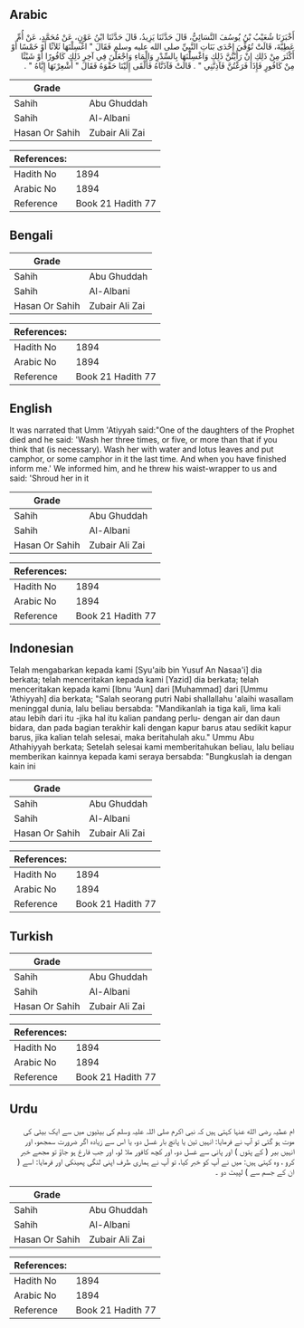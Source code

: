 ## Arabic


<div dir="rtl" lang="ar" style={{fontSize:'larger',backgroundColor:'#f8f9fa',padding:20}}>
أَخْبَرَنَا شُعَيْبُ بْنُ يُوسُفَ النَّسَائِيُّ، قَالَ حَدَّثَنَا يَزِيدُ، قَالَ حَدَّثَنَا ابْنُ عَوْنٍ، عَنْ مُحَمَّدٍ، عَنْ أُمِّ عَطِيَّةَ، قَالَتْ تُوُفِّيَ إِحْدَى بَنَاتِ النَّبِيِّ صلى الله عليه وسلم فَقَالَ ‏"‏ اغْسِلْنَهَا ثَلاَثًا أَوْ خَمْسًا أَوْ أَكْثَرَ مِنْ ذَلِكِ إِنْ رَأَيْتُنَّ ذَلِكِ وَاغْسِلْنَهَا بِالسِّدْرِ وَالْمَاءِ وَاجْعَلْنَ فِي آخِرِ ذَلِكِ كَافُورًا أَوْ شَيْئًا مِنْ كَافُورٍ فَإِذَا فَرَغْتُنَّ فَآذِنَّنِي ‏"‏ ‏.‏ قَالَتْ فَآذَنَّاهُ فَأَلْقَى إِلَيْنَا حَقْوَهُ فَقَالَ ‏"‏ أَشْعِرْنَهَا إِيَّاهُ ‏"‏ ‏.‏
</div>
<div style={{backgroundColor:'#f8f9fa',padding:20, marginBottom: 10}}><table> <thead> <tr> <th>Grade</th> <th></th> </tr> </thead> <tbody> <tr><td>Sahih</td><td>Abu Ghuddah</td></tr><tr><td>Sahih</td><td>Al-Albani</td></tr><tr><td>Hasan Or Sahih</td><td>Zubair Ali Zai</td></tr></tbody></table><table> <thead> <tr> <th>References:</th> <th></th> </tr> </thead> <tbody><tr><td>Hadith No</td><td>1894</td></tr><tr><td>Arabic No</td><td>1894</td></tr><tr><td>Reference</td><td>Book 21 Hadith 77</td></tr></tbody></table></div>

## Bengali


<div dir="ltr" lang="bn" style={{fontSize:'larger',backgroundColor:'#f8f9fa',padding:20}}>

</div>
<div style={{backgroundColor:'#f8f9fa',padding:20, marginBottom: 10}}><table> <thead> <tr> <th>Grade</th> <th></th> </tr> </thead> <tbody> <tr><td>Sahih</td><td>Abu Ghuddah</td></tr><tr><td>Sahih</td><td>Al-Albani</td></tr><tr><td>Hasan Or Sahih</td><td>Zubair Ali Zai</td></tr></tbody></table><table> <thead> <tr> <th>References:</th> <th></th> </tr> </thead> <tbody><tr><td>Hadith No</td><td>1894</td></tr><tr><td>Arabic No</td><td>1894</td></tr><tr><td>Reference</td><td>Book 21 Hadith 77</td></tr></tbody></table></div>

## English


<div dir="ltr" lang="en" style={{fontSize:'larger',backgroundColor:'#f8f9fa',padding:20}}>
It was narrated that Umm 'Atiyyah said:"One of the daughters of the Prophet died and he said: 'Wash her three times, or five, or more than that if you think that (is necessary). Wash her with water and lotus leaves and put camphor, or some camphor in it the last time. And when you have finished inform me.' We informed him, and he threw his waist-wrapper to us and said: 'Shroud her in it
</div>
<div style={{backgroundColor:'#f8f9fa',padding:20, marginBottom: 10}}><table> <thead> <tr> <th>Grade</th> <th></th> </tr> </thead> <tbody> <tr><td>Sahih</td><td>Abu Ghuddah</td></tr><tr><td>Sahih</td><td>Al-Albani</td></tr><tr><td>Hasan Or Sahih</td><td>Zubair Ali Zai</td></tr></tbody></table><table> <thead> <tr> <th>References:</th> <th></th> </tr> </thead> <tbody><tr><td>Hadith No</td><td>1894</td></tr><tr><td>Arabic No</td><td>1894</td></tr><tr><td>Reference</td><td>Book 21 Hadith 77</td></tr></tbody></table></div>

## Indonesian


<div dir="ltr" lang="id" style={{fontSize:'larger',backgroundColor:'#f8f9fa',padding:20}}>
Telah mengabarkan kepada kami [Syu'aib bin Yusuf An Nasaa'i] dia berkata; telah menceritakan kepada kami [Yazid] dia berkata; telah menceritakan kepada kami [Ibnu 'Aun] dari [Muhammad] dari [Ummu 'Athiyyah] dia berkata; "Salah seorang putri Nabi shallallahu 'alaihi wasallam meninggal dunia, lalu beliau bersabda: "Mandikanlah ia tiga kali, lima kali atau lebih dari itu -jika hal itu kalian pandang perlu- dengan air dan daun bidara, dan pada bagian terakhir kali dengan kapur barus atau sedikit kapur barus, jika kalian telah selesai, maka beritahulah aku." Ummu Abu Athahiyyah berkata; Setelah selesai kami memberitahukan beliau, lalu beliau memberikan kainnya kepada kami seraya bersabda: "Bungkuslah ia dengan kain ini
</div>
<div style={{backgroundColor:'#f8f9fa',padding:20, marginBottom: 10}}><table> <thead> <tr> <th>Grade</th> <th></th> </tr> </thead> <tbody> <tr><td>Sahih</td><td>Abu Ghuddah</td></tr><tr><td>Sahih</td><td>Al-Albani</td></tr><tr><td>Hasan Or Sahih</td><td>Zubair Ali Zai</td></tr></tbody></table><table> <thead> <tr> <th>References:</th> <th></th> </tr> </thead> <tbody><tr><td>Hadith No</td><td>1894</td></tr><tr><td>Arabic No</td><td>1894</td></tr><tr><td>Reference</td><td>Book 21 Hadith 77</td></tr></tbody></table></div>

## Turkish


<div dir="ltr" lang="tr" style={{fontSize:'larger',backgroundColor:'#f8f9fa',padding:20}}>

</div>
<div style={{backgroundColor:'#f8f9fa',padding:20, marginBottom: 10}}><table> <thead> <tr> <th>Grade</th> <th></th> </tr> </thead> <tbody> <tr><td>Sahih</td><td>Abu Ghuddah</td></tr><tr><td>Sahih</td><td>Al-Albani</td></tr><tr><td>Hasan Or Sahih</td><td>Zubair Ali Zai</td></tr></tbody></table><table> <thead> <tr> <th>References:</th> <th></th> </tr> </thead> <tbody><tr><td>Hadith No</td><td>1894</td></tr><tr><td>Arabic No</td><td>1894</td></tr><tr><td>Reference</td><td>Book 21 Hadith 77</td></tr></tbody></table></div>

## Urdu


<div dir="rtl" lang="ur" style={{fontSize:'larger',backgroundColor:'#f8f9fa',padding:20}}>
ام عطیہ رضی الله عنہا کہتی ہیں کہ نبی اکرم صلی اللہ علیہ وسلم کی بیٹیوں میں سے ایک بیٹی کی موت ہو گئی تو آپ نے فرمایا: انہیں تین یا پانچ بار غسل دو، یا اس سے زیادہ اگر ضرورت سمجھو، اور انہیں بیر ( کے پتوں ) اور پانی سے غسل دو، اور کچھ کافور ملا لو، اور جب فارغ ہو جاؤ تو مجھے خبر کرو ، وہ کہتی ہیں: میں نے آپ کو خبر کیا، تو آپ نے ہماری طرف اپنی لنگی پھینکی اور فرمایا: اسے ( ان کے جسم سے ) لپیٹ دو ۔
</div>
<div style={{backgroundColor:'#f8f9fa',padding:20, marginBottom: 10}}><table> <thead> <tr> <th>Grade</th> <th></th> </tr> </thead> <tbody> <tr><td>Sahih</td><td>Abu Ghuddah</td></tr><tr><td>Sahih</td><td>Al-Albani</td></tr><tr><td>Hasan Or Sahih</td><td>Zubair Ali Zai</td></tr></tbody></table><table> <thead> <tr> <th>References:</th> <th></th> </tr> </thead> <tbody><tr><td>Hadith No</td><td>1894</td></tr><tr><td>Arabic No</td><td>1894</td></tr><tr><td>Reference</td><td>Book 21 Hadith 77</td></tr></tbody></table></div>
